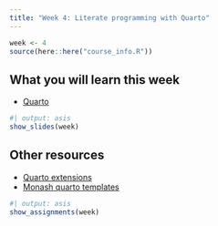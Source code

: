 ```yaml
---
title: "Week 4: Literate programming with Quarto"
---
```


```r
week <- 4
source(here::here("course_info.R"))
```

## What you will learn this week

* [Quarto](https://quarto.org)


```r
#| output: asis
show_slides(week)
```

## Other resources

* [Quarto extensions](https://quarto.org/docs/extensions/)
* [Monash quarto templates](https://github.com/quarto-monash)


```r
#| output: asis
show_assignments(week)
```
